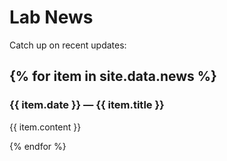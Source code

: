 # Lab News

Catch up on recent updates:  

{% for item in site.data.news %}
---

### {{ item.date }} — {{ item.title }}
{{ item.content }}

{% endfor %}
